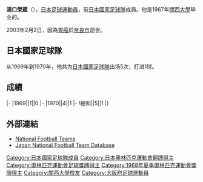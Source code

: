 {{Infobox football biography
|name=湯口榮蔵
|image=
|fullname=湯口榮蔵
|birth_date={{Birth date|1945|7|4}}
|cityofbirth=[[大阪府|大阪府]]
|countryofbirth=[[日本|日本]]
|dateofdeath={{Death date and age|2003|2|2|1945|7|4}}
|height=1.74 m
|position=[[中场|中场]]
|currentclub=
|youthyears1=1961–1963|youthclubs1=[[Meisei_High_School|Meisei High School]]
|youthyears2=1964–1967|youthclubs2=[[關西大學|關西大學]]
|years1=1968–1972|clubs1=[[大阪櫻花|大阪櫻花]]|caps1=66|goals1=3
|totalcaps=66|totalgoals=3
|caps(goals)=
|nationalyears=1969-1970
|nationalteam=[[日本國家足球隊|日本]]
|nationalcaps(goals)=5 (1)
}}
'''湯口榮蔵'''（{{Bd|1945年|7月4日|2003年|2月2日}}），[[日本|日本]][[足球|足球]][[運動員|運動員]]，前[[日本國家足球隊|日本國家足球隊]]成員。他是1967年[[关西大学|關西大學]]毕业的。

2003年2月2日，因為[[胃癌|胃癌]]於[[奈良市|奈良市]]逝世。

==日本國家足球隊==
从1969年到1970年，他共为[[日本國家足球隊|日本國家足球隊]]出场5次，打进1球。

==成績==
{{Football player national team statistics|JPN}}
|-
|1969||1||0
|-
|1970||4||1
|-
!總和||5||1
|}

==外部連結==
{{Reflist}}
*[http://www.national-football-teams.com/v2/player.php?id=46652 National Football Teams]
*[https://web.archive.org/web/20160319072928/http://www.japannationalfootballteam.com/en/players/yuguchi_eizo.html Japan National Football Team Database]

{{1968年奥运会男子足球日本参赛名单}}
{{Japan-sport-bio-stub}}
{{Soccer-player-stub}}
{{DEFAULTSORT:Yuguchi, Eizo}}
[[Category:日本國家足球隊成員|Category:日本國家足球隊成員]]
[[Category:日本奧林匹克運動會銅牌得主|Category:日本奧林匹克運動會銅牌得主]]
[[Category:奧林匹克運動會足球獎牌得主|Category:奧林匹克運動會足球獎牌得主]]
[[Category:1968年夏季奧林匹克運動會獎牌得主|Category:1968年夏季奧林匹克運動會獎牌得主]]
[[Category:關西大學校友|Category:關西大學校友]]
[[Category:大阪府足球運動員|Category:大阪府足球運動員]]